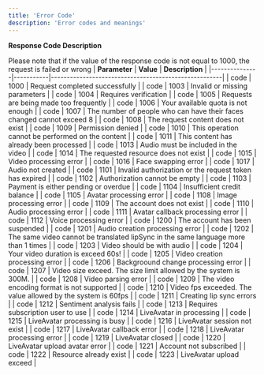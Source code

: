 ```yaml
---
title: 'Error Code'
description: 'Error codes and meanings'
---
```


**Response Code Description**

<Note> Please note that if the value of the response code is not equal to 1000, the request is failed or wrong</Note>
| **Parameter** | **Value** | **Description**                                      |
|---------------|-----------|------------------------------------------------------|
| code          | 1000      | Request completed successfully |
| code          | 1003      | Invalid or missing parameters |
| code          | 1004      | Requires verification |
| code          | 1005      | Requests are being made too frequently |
| code          | 1006      | Your available quota is not enough |
| code          | 1007      | The number of people who can have their faces changed cannot exceed 8 |
| code          | 1008      | The request content does not exist |
| code          | 1009      | Permission denied |
| code          | 1010      | This operation cannot be performed on the content |
| code          | 1011      | This content has already been processed |
| code          | 1013      | Audio must be included in the video |
| code          | 1014      | The requested resource does not exist |
| code          | 1015      | Video processing error |
| code          | 1016      | Face swapping error |
| code          | 1017      | Audio not created |
| code          | 1101      | Invalid authorization or the request token has expired |
| code          | 1102      | Authorization cannot be empty |
| code          | 1103      | Payment is either pending or overdue |
| code          | 1104      | Insufficient credit balance  |
| code          | 1105      | Avatar processing error  |
| code          | 1108      | Image processing error  |
| code          | 1109      | The account does not exist  |
| code          | 1110      | Audio processing error  |
| code          | 1111      | Avatar callback processing error  |
| code          | 1112      | Voice processing error  |
| code          | 1200      | The account has been suspended |
| code          | 1201      | Audio creation processing error  |
| code          | 1202      | The same video cannot be translated lipSync in the same language more than 1 times |
| code          | 1203      | Video should be with audio  |
| code          | 1204      | Your video duration is exceed 60s! |
| code          | 1205      | Video creation processing error  |
| code          | 1206      | Backgroound change processing error  |
| code          | 1207      | Video size exceed. The size limit allowed by the system is 300M.  |
| code          | 1208      | Video parsing error  |
| code          | 1209      | The video encoding format is not supported  |
| code          | 1210      | Video fps exceeded. The value allowed by the system is 60fps   |
| code          | 1211      | Creating lip sync errors  |
| code          | 1212      | Sentiment analysis fails  |
| code          | 1213      | Requires subscription user to use  |
| code          | 1214      | LiveAvatar in processing  |
| code          | 1215      | LiveAvatar processing is busy  |
| code          | 1216      | LiveAvatar session not exist  |
| code          | 1217      | LiveAvatar callback error  |
| code          | 1218      | LiveAvatar processing error  |
| code          | 1219      | LiveAvatar closed |
| code          | 1220      | LiveAvatar upload avatar error  |
| code          | 1221      | Account not subscribed   |
| code          | 1222      | Resource already exist  |
| code          | 1223      | LiveAvatar upload exceed  |
